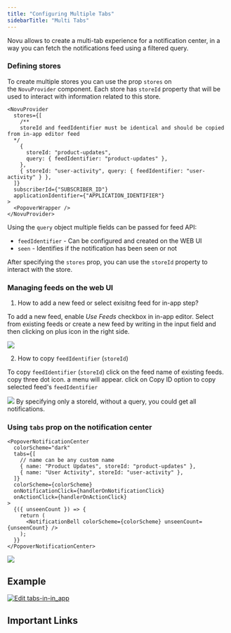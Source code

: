 ```yaml
---
title: "Configuring Multiple Tabs"
sidebarTitle: "Multi Tabs"
---
```


Novu allows to create a multi-tab experience for a notification center, in a way you can fetch the notifications feed using a filtered query.

### Defining stores

To create multiple stores you can use the prop `stores` on the `NovuProvider` component. Each store has `storeId` property that will be used to interact with information related to this store.

```tsx
<NovuProvider
  stores={[
    /**
	storeId and feedIdentifier must be identical and should be copied from in-app editor feed
  */
    {
      storeId: "product-updates",
      query: { feedIdentifier: "product-updates" },
    },
    { storeId: "user-activity", query: { feedIdentifier: "user-activity" } },
  ]}
  subscriberId={"SUBSCRIBER_ID"}
  applicationIdentifier={"APPLICATION_IDENTIFIER"}
>
  <PopoverWrapper />
</NovuProvider>
```

Using the `query` object multiple fields can be passed for feed API:

- `feedIdentifier` - Can be configured and created on the WEB UI
- `seen` - Identifies if the notification has been seen or not

After specifying the `stores` prop, you can use the `storeId` property to interact with the store.

### Managing feeds on the web UI

1. How to add a new feed or select exisitng feed for in-app step?

To add a new feed, enable *Use Feeds* checkbox in in-app editor. Select from existing feeds or create a new feed by writing in the input field and then clicking on plus icon in the right side.

<Frame caption="Adding a new feed or selecting existing feed">
  <img src="/images/notification-center/client/react/multiple-tabs/feeds-in-in-app.png" />
</Frame>

2. How to copy `feedIdentifier` (`storeId`)

To copy `feedIdentifier` (`storeId`) click on the feed name of existing feeds. copy three dot icon. a menu will appear. click on Copy ID option to copy selected feed's `feedIdentifier`

<Frame caption="Copy feedIdentifier (storeId)">
  <img src="/images/notification-center/client/react/multiple-tabs/feedIdentifier.png" />
</Frame>

<Info>
By specifying only a storeId, without a query, you could get all notifications.
</Info>

### Using `tabs` prop on the notification center

```tsx
<PopoverNotificationCenter
  colorScheme="dark"
  tabs={[
    // name can be any custom name
    { name: "Product Updates", storeId: "product-updates" },
    { name: "User Activity", storeId: "user-activity" },
  ]}
  colorScheme={colorScheme}
  onNotificationClick={handlerOnNotificationClick}
  onActionClick={handlerOnActionClick}
>
  {({ unseenCount }) => {
    return (
      <NotificationBell colorScheme={colorScheme} unseenCount={unseenCount} />
    );
  }}
</PopoverNotificationCenter>
```

<Frame caption="Multiple Tabs in notification center example">
  <img src="/images/notification-center/client/react/multiple-tabs/multi-tabs.png" />
</Frame>

## Example

[![Edit tabs-in-in_app](https://codesandbox.io/static/img/play-codesandbox.svg)](https://codesandbox.io/s/tabs-in-in-app-xdk74x?fontsize=14&hidenavigation=1&theme=dark)

## Important Links

<CardGroup cols={3}>
  <Card
    title="Get all feeds"
    icon="plug"
    color="#ea5a0c"
    href="/api-reference/feeds/get-feeds"
  ></Card>
  <Card
    title="Create a new feed"
    icon="plug"
    color="#0285c7"
    href="/api-reference/feeds/create-feed"
  ></Card>
  <Card
    title="Delete a feed"
    icon="plug"
    color="#0285c7"
    href="/api-reference/feeds/delete-feed"
  ></Card>
</CardGroup>